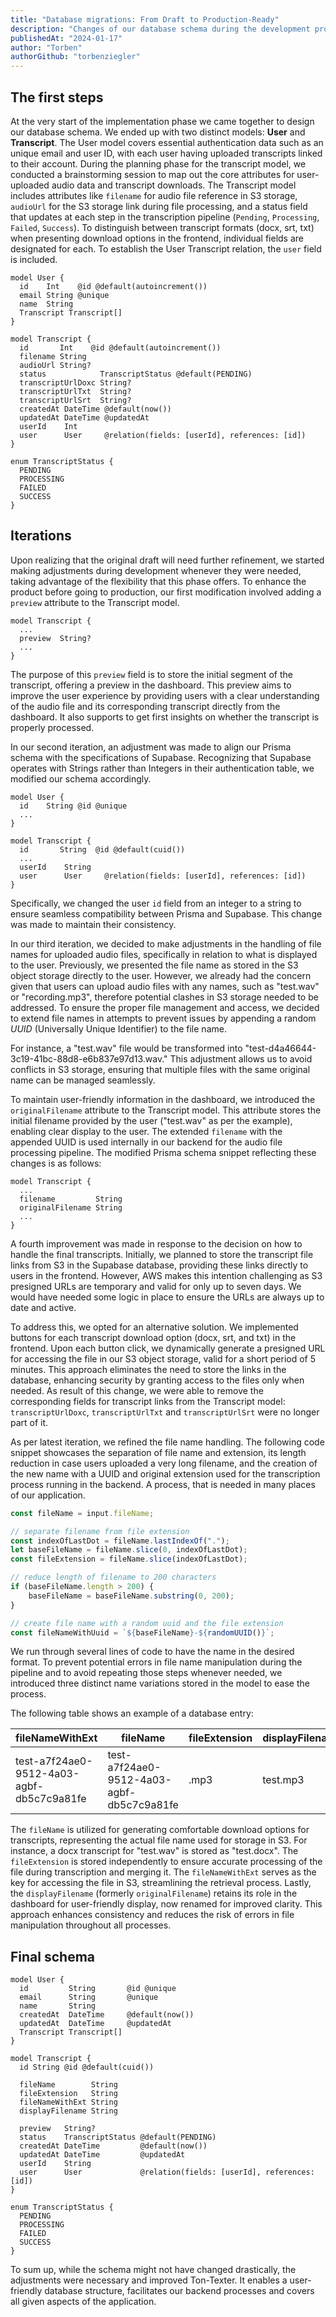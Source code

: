 ```yaml
---
title: "Database migrations: From Draft to Production-Ready"
description: "Changes of our database schema during the development process."
publishedAt: "2024-01-17"
author: "Torben"
authorGithub: "torbenziegler"
---
```

## The first steps

At the very start of the implementation phase we came together to design our database schema. We ended up with two distinct models: **User** and **Transcript**. The User model covers essential authentication data such as an unique email and user ID, with each user having uploaded transcripts linked to their account. During the planning phase for the transcript model, we conducted a brainstorming session to map out the core attributes for user-uploaded audio data and transcript downloads. The Transcript model includes attributes like `filename` for audio file reference in S3 storage, `audioUrl` for the S3 storage link during file processing, and a status field that updates at each step in the transcription pipeline (`Pending`, `Processing`, `Failed`, `Success`). To distinguish between transcript formats (docx, srt, txt) when presenting download options in the frontend, individual fields are designated for each. To establish the User Transcript relation, the `user` field is included. 

```prisma
model User {
  id    Int    @id @default(autoincrement())
  email String @unique
  name  String
  Transcript Transcript[]
}

model Transcript {
  id       Int    @id @default(autoincrement())
  filename String
  audioUrl String?
  status            TranscriptStatus @default(PENDING)
  transcriptUrlDoxc String?
  transcriptUrlTxt  String?
  transcriptUrlSrt  String?
  createdAt DateTime @default(now())
  updatedAt DateTime @updatedAt
  userId    Int
  user      User     @relation(fields: [userId], references: [id])
}

enum TranscriptStatus {
  PENDING
  PROCESSING
  FAILED
  SUCCESS
}
```

## Iterations

Upon realizing that the original draft will need further refinement, we started making adjustments during development whenever they were needed, taking advantage of the flexibility that this phase offers. To enhance the product before going to production, our first modification involved adding a `preview` attribute to the Transcript model. 

```prisma
model Transcript {
  ...
  preview  String?
  ...
}
```

The purpose of this `preview` field is to store the initial segment of the transcript, offering a preview in the dashboard. This preview aims to improve the user experience by providing users with a clear understanding of the audio file and its corresponding transcript directly from the dashboard. It also supports to get first insights on whether the transcript is properly processed.

In our second iteration, an adjustment was made to align our Prisma schema with the specifications of Supabase. Recognizing that Supabase operates with Strings rather than Integers in their authentication table, we modified our schema accordingly.

```prisma
model User {
  id    String @id @unique
  ...
}

model Transcript {
  id       String  @id @default(cuid())
  ...
  userId    String
  user      User     @relation(fields: [userId], references: [id])
}
```

 Specifically, we changed the user `id` field from an integer to a string to ensure seamless compatibility between Prisma and Supabase. This change was made to maintain their consistency.

In our third iteration, we decided to make adjustments in the handling of file names for uploaded audio files, specifically in relation to what is displayed to the user. Previously, we presented the file name as stored in the S3 object storage directly to the user. However, we already had the concern given that users can upload audio files with any names, such as "test.wav" or "recording.mp3", therefore potential clashes in S3 storage needed to be addressed. To ensure the proper file management and access, we decided to extend file names in attempts to prevent issues by appending a random *UUID* (Universally Unique Identifier) to the file name. 

For instance, a "test.wav" file would be transformed into "test-d4a46644-3c19-41bc-88d8-e6b837e97d13.wav." This adjustment allows us to avoid conflicts in S3 storage, ensuring that multiple files with the same original name can be managed seamlessly.

To maintain user-friendly information in the dashboard, we introduced the `originalFilename` attribute to the Transcript model. This attribute stores the initial filename provided by the user ("test.wav" as per the example), enabling clear display to the user. The extended `filename` with the appended UUID is used internally in our backend for the audio file processing pipeline. The modified Prisma schema snippet reflecting these changes is as follows:

```prisma
model Transcript {
  ...
  filename         String
  originalFilename String
  ...
}
```

A fourth improvement was made in response to the decision on how to handle the final transcripts. Initially, we planned to store the transcript file links from S3 in the Supabase database, providing these links directly to users in the frontend. However, AWS makes this intention challenging as S3 presigned URLs are temporary and valid for only up to seven days. We would have needed some logic in place to ensure the URLs are always up to date and active.

To address this, we opted for an alternative solution. We implemented buttons for each transcript download option (docx, srt, and txt) in the frontend. Upon each button click, we dynamically generate a presigned URL for accessing the file in our S3 object storage, valid for a short period of 5 minutes. This approach eliminates the need to store the links in the database, enhancing security by granting access to the files only when needed. As result of this change, we were able to remove the corresponding fields for transcript links from the Transcript model: `transcriptUrlDoxc`, `transcriptUrlTxt` and `transcriptUrlSrt` were no longer part of it. 

As per latest iteration, we refined the file name handling. The following code snippet showcases the separation of file name and extension, its length reduction in case users uploaded a very long filename, and the creation of the new name with a UUID and original extension used for the transcription process running in the backend. A process, that is needed in many places of our application.

```typescript
const fileName = input.fileName;

// separate filename from file extension
const indexOfLastDot = fileName.lastIndexOf(".");
let baseFileName = fileName.slice(0, indexOfLastDot);
const fileExtension = fileName.slice(indexOfLastDot);

// reduce length of filename to 200 characters
if (baseFileName.length > 200) {
    baseFileName = baseFileName.substring(0, 200);
}

// create file name with a random uuid and the file extension
const fileNameWithUuid = `${baseFileName}-${randomUUID()}`; 
```

 We run through several lines of code to have the name in the desired format. To prevent potential errors in file name manipulation during the pipeline and to avoid repeating those steps whenever needed, we introduced three distinct name variations stored in the model to ease the process.

The following table shows an example of a database entry:

<table>
  <thead>
    <tr>
      <th>fileNameWithExt</th>
      <th>fileName</th>
      <th>fileExtension</th>
      <th>displayFilename</th>
    </tr>
  </thead>
  <tbody>
    <tr>
      <td>test-a7f24ae0-9512-4a03-agbf-db5c7c9a81fe</td>
      <td>test-a7f24ae0-9512-4a03-agbf-db5c7c9a81fe</td>
      <td>.mp3</td>
      <td>test.mp3</td>
    </tr>
  </tbody>
</table>


The `fileName` is utilized for generating comfortable download options for transcripts, representing the actual file name used for storage in S3. For instance, a docx transcript for "test.wav" is stored as "test.docx". The `fileExtension` is stored independently to ensure accurate processing of the file during transcription and merging it. The `fileNameWithExt` serves as the key for accessing the file in S3, streamlining the retrieval process. Lastly, the `displayFilename` (formerly `originalFilename`) retains its role in the dashboard for user-friendly display, now renamed for improved clarity. This approach enhances consistency and reduces the risk of errors in file manipulation throughout all processes.

## Final schema

```prisma
model User {
  id         String       @id @unique
  email      String       @unique
  name       String
  createdAt  DateTime     @default(now())
  updatedAt  DateTime     @updatedAt
  Transcript Transcript[]
}

model Transcript {
  id String @id @default(cuid())
  
  fileName        String
  fileExtension   String
  fileNameWithExt String
  displayFilename String

  preview   String?
  status    TranscriptStatus @default(PENDING)
  createdAt DateTime         @default(now())
  updatedAt DateTime         @updatedAt
  userId    String
  user      User             @relation(fields: [userId], references: [id])
}

enum TranscriptStatus {
  PENDING
  PROCESSING
  FAILED
  SUCCESS
}
```

To sum up, while the schema might not have changed drastically, the adjustments were necessary and improved Ton-Texter. It enables a user-friendly database structure, facilitates our backend processes and covers all given aspects of the application.